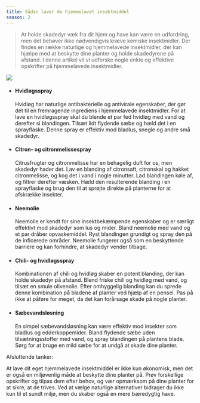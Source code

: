 ```yaml
---
title: Sådan laver du hjemmelavet insektmiddel
season: 2
---
```


> At holde skadedyr væk fra dit hjem og have kan være en udfordring, men det behøver ikke nødvendigvis kræve kemiske insektmidler. Der findes en række naturlige og hjemmelavede insektmidler, der kan hjælpe med at beskytte dine planter og holde skadedyrene på afstand. I denne artikel vil vi udforske nogle enkle og effektive opskrifter på hjemmelavede insektmidler.

<img src="/images/illustrations/illustration-spraybottle.svg" className="illustration illustration-xs" />

- #### Hvidløgsspray

  Hvidløg har naturlige antibakterielle og antivirale egenskaber, der gør det til en fremragende ingrediens i hjemmelavede insektmidler. For at lave en hvidløgsspray skal du blende et par fed hvidløg med vand og derefter si blandingen. Tilsæt lidt flydende sæbe og hæld det i en sprayflaske. Denne spray er effektiv mod bladlus, snegle og andre små skadedyr.

- #### Citron- og citronmelissespray

  Citrusfrugter og citronmelisse har en behagelig duft for os, men skadedyr hader det. Lav en blanding af citronsaft, citronskal og hakket citronmelisse, og kog det i vand i nogle minutter. Lad blandingen køle af, og filtrer derefter væsken. Hæld den resulterende blanding i en sprayflaske og brug den til at sprøjte direkte på planterne for at afskrække insekter.

- #### Neemolie

  Neemolie er kendt for sine insektbekæmpende egenskaber og er særligt effektivt mod skadedyr som lus og mider. Bland neemolie med vand og et par dråber opvaskemiddel. Ryst blandingen grundigt og spray den på de inficerede områder. Neemolie fungerer også som en beskyttende barriere og kan forhindre, at skadedyr vender tilbage.

- #### Chili- og hvidløgsspray

  Kombinationen af chili og hvidløg skaber en potent blanding, der kan holde skadedyr på afstand. Blend friske chili og hvidløg med vand, og tilsæt en smule olivenolie. Efter omhyggelig blanding kan du sprede denne kombination på bladene af planter ved hjælp af en pensel. Pas på ikke at påføre for meget, da det kan forårsage skade på nogle planter.

- #### Sæbevandsløsning
  En simpel sæbevandsløsning kan være effektiv mod insekter som bladlus og edderkoppemider. Bland flydende sæbe uden tilsætningsstoffer med vand, og spray blandingen på plantens blade. Sørg for at bruge en mild sæbe for at undgå at skade dine planter.

Afsluttende tanker:

At lave dit eget hjemmelavede insektmiddel er ikke kun økonomisk, men det er også en miljøvenlig måde at beskytte dine planter på. Prøv forskellige opskrifter og tilpas dem efter behov, og vær opmærksom på dine planter for at sikre, at de trives. Ved at vælge naturlige alternativer bidrager du ikke kun til et sundt miljø, men du skaber også en mere bæredygtig have.
